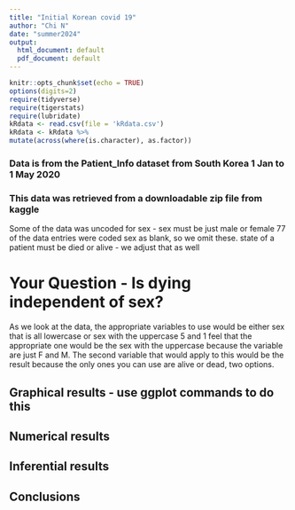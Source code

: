 ```yaml
---
title: "Initial Korean covid 19"
author: "Chi N"
date: "summer2024"
output:
  html_document: default
  pdf_document: default
---
```


```r
knitr::opts_chunk$set(echo = TRUE)
options(digits=2)
require(tidyverse)
require(tigerstats)
require(lubridate)
kRdata <- read.csv(file = 'kRdata.csv')
kRdata <- kRdata %>%
mutate(across(where(is.character), as.factor))

```
### Data is from the Patient_Info dataset from South Korea 1 Jan to 1 May 2020
### This data was retrieved from a downloadable zip file from kaggle

Some of the data was uncoded for sex - sex must be just male or female
77 of the data entries were coded sex  as blank, so we omit these.
state of a patient must be died or alive - we adjust that as well   
  
# Your Question - Is dying independent of sex?

As we look at the data, the appropriate variables to use would be either sex that is all lowercase or sex with the uppercase 5 and 1 feel that the appropriate one would be the sex with the uppercase because the variable are just F and M. The second variable that would apply to this would be the result because the only ones you can use are alive or dead, two options. 




## Graphical results - use ggplot commands to do this  



  





  
## Numerical results


## Inferential results 




## Conclusions

